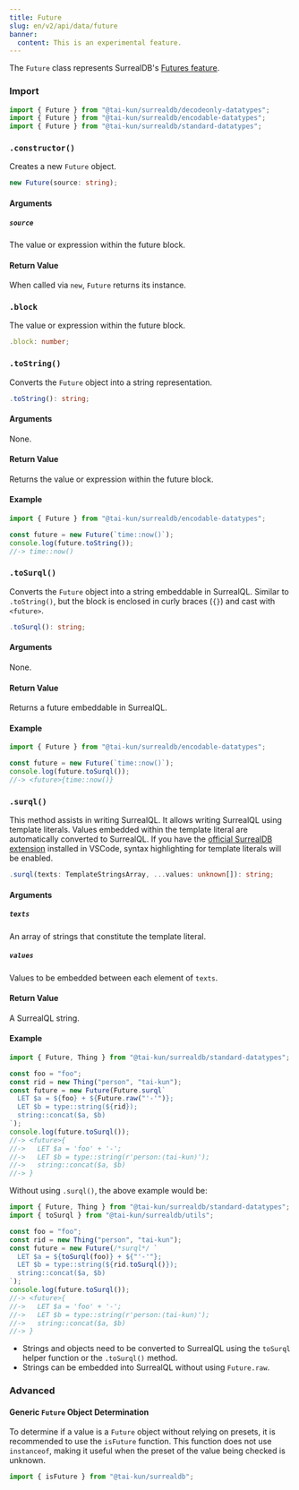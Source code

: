 ```yaml
---
title: Future
slug: en/v2/api/data/future
banner:
  content: This is an experimental feature.
---
```



The `Future` class represents SurrealDB's [Futures feature](https://surrealdb.com/docs/surrealql/datamodel/futures).

### Import

```ts
import { Future } from "@tai-kun/surrealdb/decodeonly-datatypes";
import { Future } from "@tai-kun/surrealdb/encodable-datatypes";
import { Future } from "@tai-kun/surrealdb/standard-datatypes";
```

### `.constructor()`

Creates a new `Future` object.

```ts
new Future(source: string);
```

#### Arguments

##### `source`

The value or expression within the future block.

#### Return Value

When called via `new`, `Future` returns its instance.

### `.block` <Badge variant="instance" /><Badge variant="property" /><Badge variant="decodeonly" />

The value or expression within the future block.

```ts
.block: number;
```

### `.toString()` <Badge variant="instance" /><Badge variant="method" /><Badge variant="encodable" />

Converts the `Future` object into a string representation.

```ts
.toString(): string;
```

#### Arguments

None.

#### Return Value

Returns the value or expression within the future block.

#### Example

```ts
import { Future } from "@tai-kun/surrealdb/encodable-datatypes";

const future = new Future(`time::now()`);
console.log(future.toString());
//-> time::now()
```

### `.toSurql()` <Badge variant="instance" /><Badge variant="method" /><Badge variant="encodable" />

Converts the `Future` object into a string embeddable in SurrealQL.  Similar to `.toString()`, but the block is enclosed in curly braces (`{}`) and cast with `<future>`.

```ts
.toSurql(): string;
```

#### Arguments

None.

#### Return Value

Returns a future embeddable in SurrealQL.

#### Example

```ts
import { Future } from "@tai-kun/surrealdb/encodable-datatypes";

const future = new Future(`time::now()`);
console.log(future.toSurql());
//-> <future>{time::now()}
```

### `.surql()` <Badge variant="static" /><Badge variant="method" /><Badge variant="standard" />

This method assists in writing SurrealQL.  It allows writing SurrealQL using template literals. Values embedded within the template literal are automatically converted to SurrealQL.  If you have the [official SurrealDB extension](https://marketplace.visualstudio.com/items?itemName=surrealdb.surrealql) installed in VSCode, syntax highlighting for template literals will be enabled.

```ts
.surql(texts: TemplateStringsArray, ...values: unknown[]): string;
```

#### Arguments

##### `texts`

An array of strings that constitute the template literal.

##### `values`

Values to be embedded between each element of `texts`.

#### Return Value

A SurrealQL string.

#### Example

```ts
import { Future, Thing } from "@tai-kun/surrealdb/standard-datatypes";

const foo = "foo";
const rid = new Thing("person", "tai-kun");
const future = new Future(Future.surql`
  LET $a = ${foo} + ${Future.raw("'-'")};
  LET $b = type::string(${rid});
  string::concat($a, $b)
`);
console.log(future.toSurql());
//-> <future>{
//->   LET $a = 'foo' + '-';
//->   LET $b = type::string(r'person:⟨tai-kun⟩');
//->   string::concat($a, $b)
//-> }
```

Without using `.surql()`, the above example would be:

```ts
import { Future, Thing } from "@tai-kun/surrealdb/standard-datatypes";
import { toSurql } from "@tai-kun/surrealdb/utils";

const foo = "foo";
const rid = new Thing("person", "tai-kun");
const future = new Future(/*surql*/ `
  LET $a = ${toSurql(foo)} + ${"'-'"};
  LET $b = type::string(${rid.toSurql()});
  string::concat($a, $b)
`);
console.log(future.toSurql());
//-> <future>{
//->   LET $a = 'foo' + '-';
//->   LET $b = type::string(r'person:⟨tai-kun⟩');
//->   string::concat($a, $b)
//-> }
```

- Strings and objects need to be converted to SurrealQL using the `toSurql` helper function or the `.toSurql()` method.
- Strings can be embedded into SurrealQL without using `Future.raw`.


### Advanced

#### Generic `Future` Object Determination

To determine if a value is a `Future` object without relying on presets, it is recommended to use the `isFuture` function. This function does not use `instanceof`, making it useful when the preset of the value being checked is unknown.

```ts
import { isFuture } from "@tai-kun/surrealdb";
```
